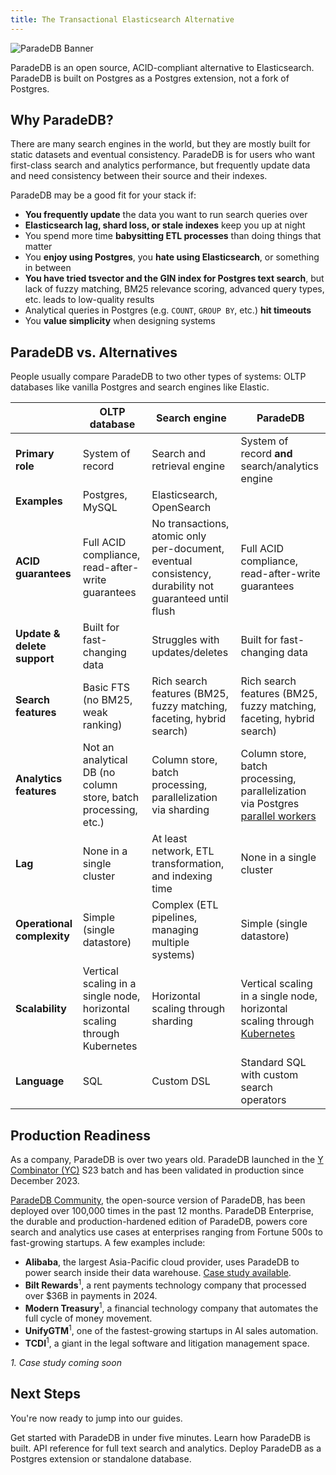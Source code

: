 ```yaml
---
title: The Transactional Elasticsearch Alternative
---
```


![ParadeDB Banner](/images/paradedb_banner.png)

ParadeDB is an open source, ACID-compliant alternative to Elasticsearch. ParadeDB is built on Postgres as a Postgres extension, not a fork of Postgres.

## Why ParadeDB?

There are many search engines in the world, but they are mostly built for static datasets and eventual consistency. ParadeDB is for users who
want first-class search and analytics performance, but frequently update data and need consistency between their source and their indexes.

ParadeDB may be a good fit for your stack if:

- **You frequently update** the data you want to run search queries over
- **Elasticsearch lag, shard loss, or stale indexes** keep you up at night
- You spend more time **babysitting ETL processes** than doing things that matter
- You **enjoy using Postgres**, you **hate using Elasticsearch**, or something in between
- **You have tried tsvector and the GIN index for Postgres text search**, but lack of fuzzy matching, BM25 relevance scoring, advanced query types, etc. leads to low-quality results
- Analytical queries in Postgres (e.g. `COUNT`, `GROUP BY`, etc.) **hit timeouts**
- You **value simplicity** when designing systems

## ParadeDB vs. Alternatives

People usually compare ParadeDB to two other types of systems: OLTP databases like vanilla Postgres and search engines like Elastic.

|                             | **OLTP database**                                                        | **Search engine**                                                                                      | **ParadeDB**                                                                                                           |
| --------------------------- | ------------------------------------------------------------------------ | ------------------------------------------------------------------------------------------------------ | ---------------------------------------------------------------------------------------------------------------------- |
| **Primary role**            | System of record                                                         | Search and retrieval engine                                                                            | System of record **and** search/analytics engine                                                                       |
| **Examples**                | Postgres, MySQL                                                          | Elasticsearch, OpenSearch                                                                              |                                                                                                                        |
| **ACID guarantees**         | Full ACID compliance, read-after-write guarantees                        | No transactions, atomic only per-document, eventual consistency, durability not guaranteed until flush | Full ACID compliance, read-after-write guarantees                                                                      |
| **Update & delete support** | Built for fast-changing data                                             | Struggles with updates/deletes                                                                         | Built for fast-changing data                                                                                           |
| **Search features**         | Basic FTS (no BM25, weak ranking)                                        | Rich search features (BM25, fuzzy matching, faceting, hybrid search)                                   | Rich search features (BM25, fuzzy matching, faceting, hybrid search)                                                   |
| **Analytics features**      | Not an analytical DB (no column store, batch processing, etc.)           | Column store, batch processing, parallelization via sharding                                           | Column store, batch processing, parallelization via Postgres [parallel workers](/documentation/configuration/parallel) |
| **Lag**                     | None in a single cluster                                                 | At least network, ETL transformation, and indexing time                                                | None in a single cluster                                                                                               |
| **Operational complexity**  | Simple (single datastore)                                                | Complex (ETL pipelines, managing multiple systems)                                                     | Simple (single datastore)                                                                                              |
| **Scalability**             | Vertical scaling in a single node, horizontal scaling through Kubernetes | Horizontal scaling through sharding                                                                    | Vertical scaling in a single node, horizontal scaling through [Kubernetes](/deploy/self-hosted/kubernetes)             |
| **Language**                | SQL                                                                      | Custom DSL                                                                                             | Standard SQL with custom search operators                                                                              |

## Production Readiness

As a company, ParadeDB is over two years old. ParadeDB launched in the [Y Combinator (YC)](https://ycombinator.com) S23 batch and has been validated in
production since December 2023.

[ParadeDB Community](https://github.com/paradedb/paradedb), the open-source version of ParadeDB, has been deployed over 100,000 times in the past 12 months.
ParadeDB Enterprise, the durable and production-hardened edition
of ParadeDB, powers core search and analytics use cases at enterprises ranging from Fortune 500s to fast-growing startups. A few
examples include:

- **Alibaba**, the largest Asia-Pacific cloud provider, uses ParadeDB to power search inside their data warehouse. [Case study available](https://paradedb.com/blog/case_study_alibaba).
- **Bilt Rewards**<sup>1</sup>, a rent payments technology company that processed over $36B in payments in 2024.
- **Modern Treasury**<sup>1</sup>, a financial technology company that automates the full cycle of money movement.
- **UnifyGTM**<sup>1</sup>, one of the fastest-growing startups in AI sales automation.
- **TCDI**<sup>1</sup>, a giant in the legal software and litigation management space.

_1. Case study coming soon_

## Next Steps

You're now ready to jump into our guides.

<CardGroup cols={2}>
  <Card
    title="Getting Started"
    icon="forward-fast"
    href="/documentation/getting-started"
  >
    Get started with ParadeDB in under five minutes.
  </Card>
  <Card
    title="Architecture"
    icon="diagram-project"
    href="/welcome/architecture"
  >
    Learn how ParadeDB is built.
  </Card>
  <Card
    title="Reference"
    icon="magnifying-glass"
    href="/documentation/full-text/overview"
  >
    API reference for full text search and analytics.
  </Card>
  <Card title="Deploy" icon="server" href="/deploy">
    Deploy ParadeDB as a Postgres extension or standalone database.
  </Card>
</CardGroup>
